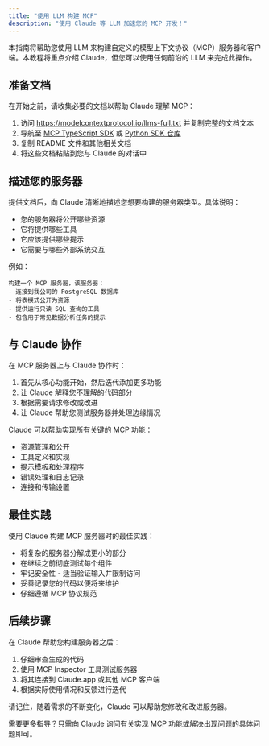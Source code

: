 ```yaml
---
title: "使用 LLM 构建 MCP"
description: "使用 Claude 等 LLM 加速您的 MCP 开发！"
---
```


本指南将帮助您使用 LLM 来构建自定义的模型上下文协议（MCP）服务器和客户端。本教程将重点介绍 Claude，但您可以使用任何前沿的 LLM 来完成此操作。

## 准备文档

在开始之前，请收集必要的文档以帮助 Claude 理解 MCP：

1. 访问 https://modelcontextprotocol.io/llms-full.txt 并复制完整的文档文本
2. 导航至 [MCP TypeScript SDK](https://github.com/modelcontextprotocol/typescript-sdk) 或 [Python SDK 仓库](https://github.com/modelcontextprotocol/python-sdk)
3. 复制 README 文件和其他相关文档
4. 将这些文档粘贴到您与 Claude 的对话中

## 描述您的服务器

提供文档后，向 Claude 清晰地描述您想要构建的服务器类型。具体说明：

- 您的服务器将公开哪些资源
- 它将提供哪些工具
- 它应该提供哪些提示
- 它需要与哪些外部系统交互

例如：
```
构建一个 MCP 服务器，该服务器：
- 连接到我公司的 PostgreSQL 数据库
- 将表模式公开为资源
- 提供运行只读 SQL 查询的工具
- 包含用于常见数据分析任务的提示
```

## 与 Claude 协作

在 MCP 服务器上与 Claude 协作时：

1. 首先从核心功能开始，然后迭代添加更多功能
2. 让 Claude 解释您不理解的代码部分
3. 根据需要请求修改或改进
4. 让 Claude 帮助您测试服务器并处理边缘情况

Claude 可以帮助实现所有关键的 MCP 功能：

- 资源管理和公开
- 工具定义和实现
- 提示模板和处理程序
- 错误处理和日志记录
- 连接和传输设置

## 最佳实践

使用 Claude 构建 MCP 服务器时的最佳实践：

- 将复杂的服务器分解成更小的部分
- 在继续之前彻底测试每个组件
- 牢记安全性 - 适当验证输入并限制访问
- 妥善记录您的代码以便将来维护
- 仔细遵循 MCP 协议规范

## 后续步骤

在 Claude 帮助您构建服务器之后：

1. 仔细审查生成的代码
2. 使用 MCP Inspector 工具测试服务器
3. 将其连接到 Claude.app 或其他 MCP 客户端
4. 根据实际使用情况和反馈进行迭代

请记住，随着需求的不断变化，Claude 可以帮助您修改和改进服务器。

需要更多指导？只需向 Claude 询问有关实现 MCP 功能或解决出现问题的具体问题即可。